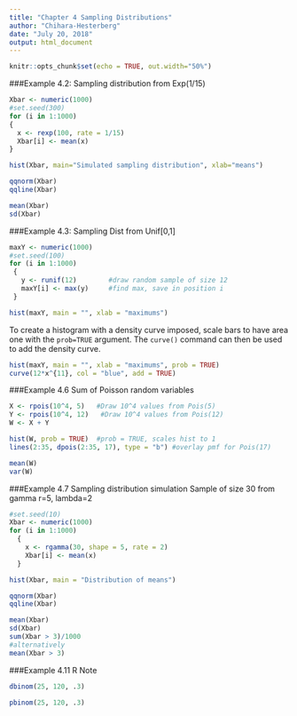 ---
title: "Chapter 4 Sampling Distributions"
author: "Chihara-Hesterberg"
date: "July 20, 2018"
output: html_document
---

```{r setup, include=FALSE}
knitr::opts_chunk$set(echo = TRUE, out.width="50%")
```

###Example 4.2: Sampling distribution from Exp(1/15)
```{r}
Xbar <- numeric(1000)
#set.seed(300)
for (i in 1:1000)
{
  x <- rexp(100, rate = 1/15)
  Xbar[i] <- mean(x)
}

hist(Xbar, main="Simulated sampling distribution", xlab="means")

qqnorm(Xbar)
qqline(Xbar)

mean(Xbar)
sd(Xbar)
```

###Example 4.3: Sampling Dist from Unif[0,1]
```{r}
maxY <- numeric(1000)
#set.seed(100)
for (i in 1:1000)
 {
   y <- runif(12)        #draw random sample of size 12
   maxY[i] <- max(y)     #find max, save in position i
 }

hist(maxY, main = "", xlab = "maximums")
```

To create a histogram with a density curve imposed, 
scale bars to have area one with the <tt>`prob=TRUE`</tt> argument.
The <tt>`curve()`</tt> command can then be used to add the density curve.

```{r}
hist(maxY, main = "", xlab = "maximums", prob = TRUE)
curve(12*x^{11}, col = "blue", add = TRUE)
```

###Example 4.6 Sum of Poisson random variables
```{r}
X <- rpois(10^4, 5)   #Draw 10^4 values from Pois(5)
Y <- rpois(10^4, 12)   #Draw 10^4 values from Pois(12)
W <- X + Y

hist(W, prob = TRUE)  #prob = TRUE, scales hist to 1
lines(2:35, dpois(2:35, 17), type = "b") #overlay pmf for Pois(17)

mean(W)
var(W)
```

###Example 4.7
Sampling distribution simulation
Sample of size 30 from gamma r=5, lambda=2

```{r}
#set.seed(10)
Xbar <- numeric(1000)
for (i in 1:1000)
  {
    x <- rgamma(30, shape = 5, rate = 2)
    Xbar[i] <- mean(x)
  }

hist(Xbar, main = "Distribution of means")

qqnorm(Xbar)
qqline(Xbar)

mean(Xbar)
sd(Xbar)
sum(Xbar > 3)/1000
#alternatively
mean(Xbar > 3)
```

###Example 4.11 R Note

```{r}
dbinom(25, 120, .3)

pbinom(25, 120, .3)
```